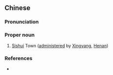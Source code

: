 ==Chinese==
{{zh-forms}}

===Pronunciation===
{{zh-pron
|m=Sìshuǐ
|cat=pn
}}

===Proper noun===
{{zh-proper noun}}

# [[w:Xingyang|Sishui]] Town ([[administer]]ed by [[w:Xingyang|Xingyang]], [[w:Henan|Henan]])

===References===
* {{cite-book
|last=Luo
|first=Guanzhong
|authorlink=w:Luo Guanzhong
|coauthors=
|year=
|title=Annotated [[w:Romance of the Three Kingdoms/Chapter 5#13|Romance of the Three Kingdoms/Chapter 5]], page 70, note 23
|language=Mandarin
|publisher=
|location=
|isbn=957911305X
}}